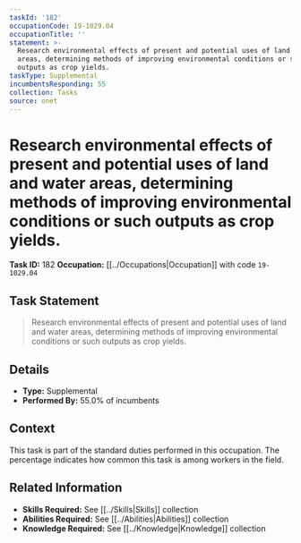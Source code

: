 ```yaml
---
taskId: '182'
occupationCode: 19-1029.04
occupationTitle: ''
statement: >-
  Research environmental effects of present and potential uses of land and water
  areas, determining methods of improving environmental conditions or such
  outputs as crop yields.
taskType: Supplemental
incumbentsResponding: 55
collection: Tasks
source: onet
---
```

# Research environmental effects of present and potential uses of land and water areas, determining methods of improving environmental conditions or such outputs as crop yields.

**Task ID:** 182
**Occupation:** [[../Occupations|Occupation]] with code `19-1029.04`

## Task Statement

> Research environmental effects of present and potential uses of land and water areas, determining methods of improving environmental conditions or such outputs as crop yields.

## Details

- **Type:** Supplemental
- **Performed By:** 55.0% of incumbents

## Context

This task is part of the standard duties performed in this occupation. The percentage indicates how common this task is among workers in the field.

## Related Information

- **Skills Required:** See [[../Skills|Skills]] collection
- **Abilities Required:** See [[../Abilities|Abilities]] collection
- **Knowledge Required:** See [[../Knowledge|Knowledge]] collection
